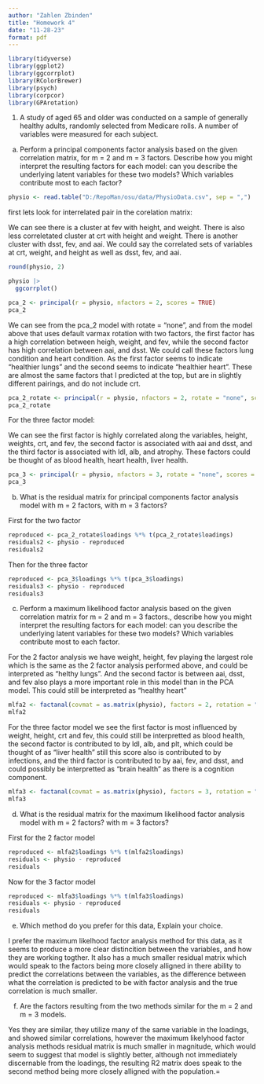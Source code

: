 ```yaml
---
author: "Zahlen Zbinden"
title: "Homework 4"
date: "11-28-23"
format: pdf
---
```

```r
library(tidyverse)
library(ggplot2)
library(ggcorrplot)
library(RColorBrewer)
library(psych)
library(corpcor)
library(GPArotation)
```

1. A study of aged 65 and older was conducted on a sample of generally healthy adults, randomly selected from Medicare rolls. A number of variables were measured for each subject.

a. Perform a principal components factor analysis based on the given correlation matrix, for m = 2 and m = 3 factors. Describe how you might interpret the resulting factors for each model: can you describe the underlying latent variables for these two models? Which variables contribute most to each factor?

```r
physio <- read.table("D:/RepoMan/osu/data/PhysioData.csv", sep = ",")
```

first lets look for interrelated pair in the corelation matrix:

We can see there is a cluster at fev with height, and weight. There is also less correletated cluster at crt with height and weight. There is another cluster with dsst, fev, and aai. We could say the correlated sets of variables at crt, weight, and height as well as dsst, fev, and aai.

```r
round(physio, 2)
```

```r
physio |>
  ggcorrplot()
```

```r
pca_2 <- principal(r = physio, nfactors = 2, scores = TRUE)
pca_2
```

We can see from the pca_2 model with rotate = "none", and from the model above that uses default varmax rotation with two factors, the first factor has a high correlation between heigh, weight, and fev, while the second factor has high correlation between aai, and dsst. We could call these factors lung condition and heart condition. As the first factor seems to indicate "healthier lungs" and the second seems to indicate "healthier heart". These are almost the same factors that I predicted at the top, but are in slightly different pairings, and do not include crt.

```r
pca_2_rotate <- principal(r = physio, nfactors = 2, rotate = "none", scores = TRUE)
pca_2_rotate
```


For the three factor model:

We can see the first factor is highly correlated along the variables, height, weights, crt, and fev, the second factor is associated with aai and dsst, and the third factor is associated with ldl, alb, and atrophy. These factors could be thought of as blood health, heart health, liver health.

```r
pca_3 <- principal(r = physio, nfactors = 3, rotate = "none", scores = TRUE)
pca_3
```

b. What is the residual matrix for principal components factor analysis model with m = 2 factors, with m = 3 factors?

First for the two factor
```r
reproduced <- pca_2_rotate$loadings %*% t(pca_2_rotate$loadings)
residuals2 <- physio - reproduced
residuals2
```
Then for the three factor
```r
reproduced <- pca_3$loadings %*% t(pca_3$loadings)
residuals3 <- physio - reproduced
residuals3
```

c. Perform a maximum likelihood factor analysis based on the given correlation matrix for m = 2 and m = 3 factors., describe how you might interpret the resulting factors for each model: can you describe the underlying latent variables for these two models? Which variables contribute most to each factor.

For the 2 factor analysis we have weight, height, fev playing the largest role which is the same as the 2 factor analysis performed above, and could be interpreted as  "helthy lungs". And the second factor is between aai, dsst, and fev also plays a more important role in this model than in the PCA model. This could still be interpreted as "healthy heart"

```r
mlfa2 <- factanal(covmat = as.matrix(physio), factors = 2, rotation = "varimax")
mlfa2
```

For the three factor model we see the first factor is most influenced by weight, height, crt and fev, this could still be interpretted as blood health, the second factor is contributed to by ldl, alb, and plt, which could be thought of as "liver health" still this score also is contributed to by infections, and the third factor is contributed to by aai, fev, and dsst, and could possibly be interpretted as "brain health" as there is a cognition component.

```r
mlfa3 <- factanal(covmat = as.matrix(physio), factors = 3, rotation = "varimax")
mlfa3
```

d. What is the residual matrix for the maximum likelihood factor analysis model with m = 2 factors? with m = 3 factors?

First for the 2 factor model
```r
reproduced <- mlfa2$loadings %*% t(mlfa2$loadings)
residuals <- physio - reproduced
residuals
```

Now for the 3 factor model

```r
reproduced <- mlfa3$loadings %*% t(mlfa3$loadings)
residuals <- physio - reproduced
residuals
```

e. Which method do you prefer for this data, Explain your choice.

I prefer the maximum likelhood factor analysis method for this data, as it seems to produce a more clear distincition between the variables, and how they are working togther. It also has a much smaller residual matrix which would speak to the factors being more closely alligned in there ability to predict the correlations between the variables, as the difference between what the correlation is predicted to be with factor analysis and the true correlation is much smaller.

f. Are the factors resulting from the two methods similar for the m = 2 and m = 3 models. 

Yes they are similar, they utilize many of the same variable in the loadings, and showed similar correlations, however the maximum likelyhood factor analysis methods residual matrix is much smaller in magnitude, which would seem to suggest that model is slightly better, although not immediately discernable from the loadings, the resulting R2 matrix does speak to the second method being more closely alligned with the population.=